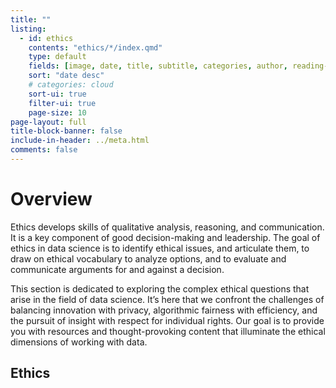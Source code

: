 ```yaml
---
title: ""
listing:
  - id: ethics
    contents: "ethics/*/index.qmd"
    type: default
    fields: [image, date, title, subtitle, categories, author, reading-time]  
    sort: "date desc"
    # categories: cloud
    sort-ui: true
    filter-ui: true
    page-size: 10
page-layout: full
title-block-banner: false
include-in-header: ../meta.html
comments: false
---
```


# Overview

Ethics develops skills of qualitative analysis, reasoning, and communication. It is a key component of good decision-making and leadership. The goal of ethics in data science is to identify ethical issues, and articulate them, to draw on ethical vocabulary to analyze options, and to evaluate and communicate arguments for and against a decision.

This section is dedicated to exploring the complex ethical questions that arise in the field of data science. It's here that we confront the challenges of balancing innovation with privacy, algorithmic fairness with efficiency, and the pursuit of insight with respect for individual rights. Our goal is to provide you with resources and thought-provoking content that illuminate the ethical dimensions of working with data.



## Ethics

::: {#ethics}
:::